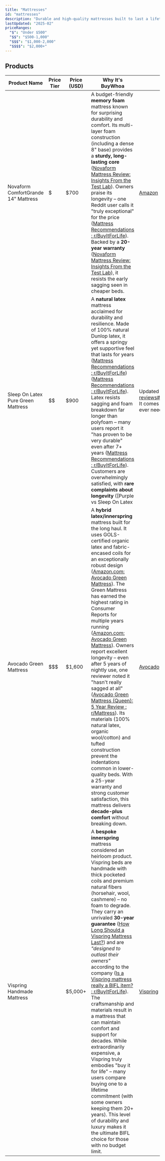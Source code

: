 ```yaml
---
title: "Mattresses"
id: "mattresses"
description: "Durable and high-quality mattresses built to last a lifetime."
lastUpdated: "2025-02"
priceRanges:
  "$": "Under $500"
  "$$": "$500-1,000"
  "$$$": "$1,000-2,000"
  "$$$$": "$2,000+"
---
```


## Products

| Product Name | Price Tier | Price (USD) | Why It's BuyWhoa | Link to Buy |
|--------------|------------|-------------|------------------|-------------|
| Novaform ComfortGrande 14" Mattress | $ | $700 | A budget-friendly **memory foam** mattress known for surprising durability and comfort. Its multi-layer foam construction (including a dense 8" base) provides a **sturdy, long-lasting core** ([Novaform Mattress Review: Insights From the Test Lab](https://www.sleepfoundation.org/mattress-reviews/novaform-mattress-review#:~:text=match%20at%20L730%20density%20polyfoam,also%20providing%20a%20sturdy%20base)). Owners praise its longevity – one Reddit user calls it "truly exceptional" for the price ([Mattress Recommendations  : r/BuyItForLife](https://www.reddit.com/r/BuyItForLife/comments/1dlapuz/mattress_recommendations/#:~:text=%E2%80%A2)). Backed by a **20-year warranty** ([Novaform Mattress Review: Insights From the Test Lab](https://www.sleepfoundation.org/mattress-reviews/novaform-mattress-review#:~:text=Warranty)), it resists the early sagging seen in cheaper beds. | [Amazon](https://www.amazon.com/Novaform-ComfortGrande-Advanced-Memory-Mattress/dp/B0CRY6H7JG?tag=buywhoa-20) |
| Sleep On Latex Pure Green Mattress     | $$         | $900        | A **natural latex** mattress acclaimed for durability and resilience. Made of 100% natural Dunlop latex, it offers a springy yet supportive feel that lasts for years ([Mattress Recommendations  : r/BuyItForLife](https://www.reddit.com/r/BuyItForLife/comments/1dlapuz/mattress_recommendations/#:~:text=The%20most%20durable%20mattress%20material,the%20top,%20comfort%20layer%20first)) ([Mattress Recommendations  : r/BuyItForLife](https://www.reddit.com/r/BuyItForLife/comments/1dlapuz/mattress_recommendations/#:~:text=Yea%2C%20and%20not%20just%20latex,%20and%20memory%20foam%20topper,%20etc)). Latex resists sagging and foam breakdown far longer than polyfoam – many users report it "has proven to be very durable" even after 7+ years ([Mattress Recommendations  : r/BuyItForLife](https://www.reddit.com/r/BuyItForLife/comments/1dlapuz/mattress_recommendations/#:~:text=We%20made%20the%20switch%20to,%20proven%20to%20be%20very%20durable)). Customers are overwhelmingly satisfied, with **rare complaints about longevity** ([Purple vs Sleep On Latex | Updated 2025](https://www.slumbersearch.com/purple-vs-sleep-on-latex-mattress-reviews#:~:text=Sleep%20On%20Latex%20is%20an,%20complaints%20about%20feel%20and%20longevity)). It comes with an industry-standard 10-year warranty, and its zippered cover allows replacing individual layers if ever needed, truly making it a BIFL contender. | [Amazon](https://www.amazon.com/Pure-Green-Natural-Latex-Mattress/dp/B01KPWG11O?tag=buywhoa-20)            |
| Avocado Green Mattress                 | $$$        | $1,600      | A **hybrid latex/innerspring** mattress built for the long haul. It uses GOLS-certified organic latex and fabric-encased coils for an exceptionally robust design ([Amazon.com: Avocado Green Mattress](https://www.amazon.com/stores/AvocadoGreenMattress/page/B5A13D23-C469-4934-AC6B-63A3CBBF5230#:~:text=The%20Avocado%20Green%20Mattress%20has,bedding%2C%20and%20quality%20wood%20furniture)). The Green Mattress has earned the highest rating in Consumer Reports for multiple years running ([Amazon.com: Avocado Green Mattress](https://www.amazon.com/stores/AvocadoGreenMattress/page/B5A13D23-C469-4934-AC6B-63A3CBBF5230#:~:text=The%20Avocado%20Green%20Mattress%20has,bedding%2C%20and%20quality%20wood%20furniture)). Owners report excellent longevity – even after 5 years of nightly use, one reviewer noted it "hasn't really sagged at all" ([Avocado Green Mattress (Queen): 5 Year Review : r/Mattress](https://www.reddit.com/r/Mattress/comments/v6mp2f/avocado_green_mattress_queen_5_year_review/#:~:text=This%20mattress%20is%20pretty%20damn,into%20the%20mattress)). Its materials (100% natural latex, organic wool/cotton) and tufted construction prevent the indentations common in lower-quality beds. With a 25-year warranty and strong customer satisfaction, this mattress delivers **decade-plus comfort** without breaking down.          | [Avocado](https://www.avocadogreenmattress.com/products/green-natural-organic-mattress)                     |
| Vispring Handmade Mattress             | $$$$       | $5,000+     | A **bespoke innerspring** mattress considered an heirloom product. Vispring beds are handmade with thick pocketed coils and premium natural fibers (horsehair, wool, cashmere) – no foam to degrade. They carry an unrivaled **30-year guarantee** ([How Long Should a Vispring Mattress Last?](https://www.thebedspecialist.co.uk/blog/vispring/how-long-does-a-vispring-mattress-last.htm#:~:text=All%20Vispring%20mattresses%20come%20with,with%20a%20first%20class%20bed)) and are *"designed to outlast their owners"* according to the company ([Is a Vispring mattress really a BIFL item? : r/BuyItForLife](https://www.reddit.com/r/BuyItForLife/comments/53wz6k/is_a_vispring_mattress_really_a_bifl_item/#:~:text=I%27ve%20read%20and%20been%20told%2C,ever%20encountered%2C%20a%20good%20thing)). The craftsmanship and materials result in a mattress that can maintain comfort and support for decades. While extraordinarily expensive, a Vispring truly embodies "buy it for life" – many users compare buying one to a lifetime commitment (with some owners keeping them 20+ years). This level of durability and luxury makes it the ultimate BIFL choice for those with no budget limit. | [Vispring](https://www.vispring.com)                                           |




